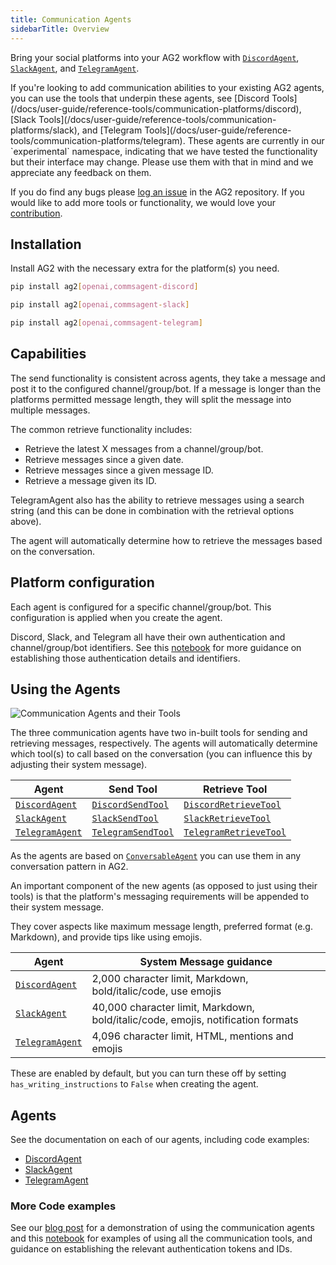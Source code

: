 ```yaml
---
title: Communication Agents
sidebarTitle: Overview
---
```


Bring your social platforms into your AG2 workflow with [`DiscordAgent`](/docs/api-reference/autogen/agents/experimental/DiscordAgent), [`SlackAgent`](/docs/api-reference/autogen/agents/experimental/SlackAgent), and [`TelegramAgent`](/docs/api-reference/autogen/agents/experimental/TelegramAgent).

<Tip>
If you're looking to add communication abilities to your existing AG2 agents, you can use the tools that underpin these agents, see [Discord Tools](/docs/user-guide/reference-tools/communication-platforms/discord), [Slack Tools](/docs/user-guide/reference-tools/communication-platforms/slack), and [Telegram Tools](/docs/user-guide/reference-tools/communication-platforms/telegram).
</Tip>

<Warning>
These agents are currently in our `experimental` namespace, indicating that we have tested the functionality but their interface may change. Please use them with that in mind and we appreciate any feedback on them.

If you do find any bugs please [log an issue](https://github.com/ag2ai/ag2/issues) in the AG2 repository. If you would like to add more tools or functionality, we would love your [contribution](https://docs.ag2.ai/docs/contributor-guide/contributing).
</Warning>

## Installation

Install AG2 with the necessary extra for the platform(s) you need.

```bash
pip install ag2[openai,commsagent-discord]
```
```bash
pip install ag2[openai,commsagent-slack]
```
```bash
pip install ag2[openai,commsagent-telegram]
```

## Capabilities

The send functionality is consistent across agents, they take a message and post it to the configured channel/group/bot. If a message is longer than the platforms permitted message length, they will split the message into multiple messages.

The common retrieve functionality includes:
- Retrieve the latest X messages from a channel/group/bot.
- Retrieve messages since a given date.
- Retrieve messages since a given message ID.
- Retrieve a message given its ID.

TelegramAgent also has the ability to retrieve messages using a search string (and this can be done in combination with the retrieval options above).

The agent will automatically determine how to retrieve the messages based on the conversation.

## Platform configuration

Each agent is configured for a specific channel/group/bot. This configuration is applied when you create the agent.

Discord, Slack, and Telegram all have their own authentication and channel/group/bot identifiers. See this [notebook](/docs/use-cases/notebooks/notebooks/tools_commsplatforms) for more guidance on establishing those authentication details and identifiers.

## Using the Agents

![Communication Agents and their Tools](../assets/commsagents_tools.png)

The three communication agents have two in-built tools for sending and retrieving messages, respectively. The agents will automatically determine which tool(s) to call based on the conversation (you can influence this by adjusting their system message).

| Agent | Send Tool | Retrieve Tool |
| --- | --- | --- |
| [`DiscordAgent`](/docs/api-reference/autogen/agents/experimental/DiscordAgent) | [`DiscordSendTool`](/docs/api-reference/autogen/tools/experimental/DiscordSendTool) | [`DiscordRetrieveTool`](/docs/api-reference/autogen/tools/experimental/DiscordRetrieveTool) |
| [`SlackAgent`](/docs/api-reference/autogen/agents/experimental/SlackAgent) | [`SlackSendTool`](/docs/api-reference/autogen/tools/experimental/SlackSendTool) | [`SlackRetrieveTool`](/docs/api-reference/autogen/tools/experimental/SlackRetrieveTool) |
| [`TelegramAgent`](/docs/api-reference/autogen/agents/experimental/TelegramAgent) | [`TelegramSendTool`](/docs/api-reference/autogen/tools/experimental/TelegramSendTool) | [`TelegramRetrieveTool`](/docs/api-reference/autogen/tools/experimental/TelegramRetrieveTool) |

As the agents are based on [`ConversableAgent`](/docs/api-reference/autogen/ConversableAgent) you can use them in any conversation pattern in AG2.

An important component of the new agents (as opposed to just using their tools) is that the platform's messaging requirements will be appended to their system message.

They cover aspects like maximum message length, preferred format (e.g. Markdown), and provide tips like using emojis.

| Agent | System Message guidance |
| --- | --- |
| [`DiscordAgent`](/docs/api-reference/autogen/agents/experimental/DiscordAgent) | 2,000 character limit, Markdown, bold/italic/code, use emojis |
| [`SlackAgent`](/docs/api-reference/autogen/agents/experimental/SlackAgent) | 40,000 character limit, Markdown, bold/italic/code, emojis, notification formats |
| [`TelegramAgent`](/docs/api-reference/autogen/agents/experimental/TelegramAgent) | 4,096 character limit, HTML, mentions and emojis |

These are enabled by default, but you can turn these off by setting `has_writing_instructions` to `False` when creating the agent.

## Agents

See the documentation on each of our agents, including code examples:

- [DiscordAgent](./discordagent)
- [SlackAgent](./slackagent)
- [TelegramAgent](./telegramagent)

### More Code examples

See our [blog post](/docs/blog/2025-02-05-Communication-Agents/) for a demonstration of using the communication agents and this [notebook](/docs/use-cases/notebooks/notebooks/tools_commsplatforms) for examples of using all the communication tools, and guidance on establishing the relevant authentication tokens and IDs.

